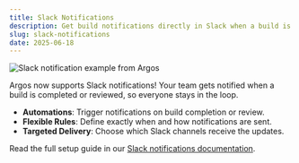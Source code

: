 ```yaml
---
title: Slack Notifications
description: Get build notifications directly in Slack when a build is completed or reviewed.
slug: slack-notifications
date: 2025-06-18
---
```


![Slack notification example from Argos](/assets/changelogs/slack-notifications/slack-notification.png)

Argos now supports Slack notifications! Your team gets notified when a build is completed or reviewed, so everyone stays in the loop.

- **Automations**: Trigger notifications on build completion or review.
- **Flexible Rules**: Define exactly when and how notifications are sent.
- **Targeted Delivery**: Choose which Slack channels receive the updates.

Read the full setup guide in our [Slack notifications documentation](https://argos-ci.com/docs/notifications/slack).
